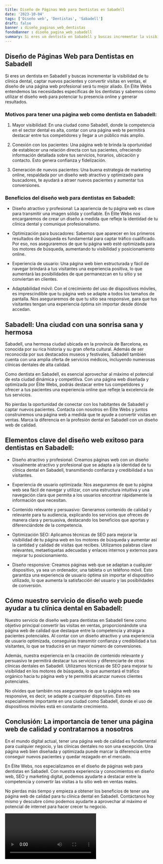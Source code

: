 ```yaml
---
title: Diseño de Páginas Web para Dentistas en Sabadell
date: '2023-10-04'
tags: ['Diseño web', 'Dentistas', 'Sabadell']
draft: false
banner : diseño_paginas_web_dentistas
fondoBanner : diseño_pagina_web_sabadell
summary: Si eres un dentista en Sabadell y buscas incrementar la visibilidad de tu clínica dental, captar nuevos pacientes y convertir visitas en ventas, el diseño de una página web profesional será tu mejor aliado. En Élite Webs entendemos las necesidades específicas de los dentistas y sabemos cómo utilizar el diseño web para potenciar tu presencia online y generar resultados.
---
```


## Diseño de Páginas Web para Dentistas en Sabadell

Si eres un dentista en Sabadell y buscas incrementar la visibilidad de tu clínica dental, captar nuevos pacientes y convertir visitas en ventas, el diseño de una página web profesional será tu mejor aliado. En Élite Webs entendemos las necesidades específicas de los dentistas y sabemos cómo utilizar el diseño web para potenciar tu presencia online y generar resultados.

### Motivos para tener una página web como dentista en Sabadell:

1. Mayor visibilidad: En una ciudad como Sabadell, donde la competencia en el sector dental es alta, contar con una página web te permitirá destacar entre tus competidores y llegar a un público más amplio.

2. Conexión con los pacientes: Una página web te brinda la oportunidad de establecer una relación directa con tus pacientes, ofreciendo información detallada sobre tus servicios, horarios, ubicación y contacto. Esto genera confianza y fidelización.

3. Generación de nuevos pacientes: Una buena estrategia de marketing online, respaldada por un diseño web atractivo y optimizado para buscadores, te ayudará a atraer nuevos pacientes y aumentar tus conversiones.

### Beneficios del diseño web para dentistas en Sabadell:

- Diseño atractivo y profesional: La apariencia de tu página web es clave para transmitir una imagen sólida y confiable. En Élite Webs nos encargaremos de crear un diseño a medida que refleje la identidad de tu clínica dental y comunique profesionalismo.

- Optimización para buscadores: Sabemos que aparecer en los primeros resultados de búsqueda es fundamental para captar tráfico cualificado. Por eso, nos aseguraremos de que tu página web esté optimizada para los motores de búsqueda, aumentando tu visibilidad y posicionamiento online.

- Experiencia de usuario: Una página web bien estructurada y fácil de navegar brindará a tus visitantes una experiencia positiva, lo que aumentará las posibilidades de que permanezcan en tu sitio y se conviertan en clientes.

- Adaptabilidad móvil: Con el crecimiento del uso de dispositivos móviles, es imprescindible que tu página web se adapte a todos los tamaños de pantalla. Nos aseguraremos de que tu sitio sea responsive, para que tus visitantes tengan una experiencia óptima sin importar desde dónde accedan.

## Sabadell: Una ciudad con una sonrisa sana y hermosa

Sabadell, una hermosa ciudad ubicada en la provincia de Barcelona, es conocida por su rica historia y su gran oferta cultural. Además de ser reconocida por sus destacados museos y festivales, Sabadell también cuenta con una amplia oferta de servicios médicos, incluyendo numerosas clínicas dentales de alta calidad.

Como dentista en Sabadell, es esencial aprovechar al máximo el potencial de esta ciudad dinámica y competitiva. Con una página web diseñada y optimizada por Élite Webs, podrás destacar entre tus competidores y ofrecer a tus pacientes una experiencia online que refleje la excelencia de tus servicios.

No pierdas la oportunidad de conectar con los habitantes de Sabadell y captar nuevos pacientes. Contacta con nosotros en Élite Webs y juntos construiremos una página web a medida que te ayude a convertir visitas en ventas. Marca la diferencia en la profesión dental en Sabadell con un diseño web de calidad.

<GifSeo />

<Cta />

## Elementos clave del diseño web exitoso para dentistas en Sabadell:

- Diseño atractivo y profesional: Creamos páginas web con un diseño visualmente atractivo y profesional que se adapta a la identidad de tu clínica dental en Sabadell, transmitiendo confianza y credibilidad a tus visitantes.

- Experiencia de usuario optimizada: Nos aseguramos de que tu página web sea fácil de navegar y utilizar, con una estructura intuitiva y una navegación clara que permita a los usuarios encontrar rápidamente la información que necesitan.

- Contenido relevante y persuasivo: Generamos contenido de calidad y relevante para tu audiencia, explicando los servicios que ofreces de manera clara y persuasiva, destacando los beneficios que aportas y diferenciándote de la competencia.

- Optimización SEO: Aplicamos técnicas de SEO para mejorar la visibilidad de tu página web en los motores de búsqueda y aumentar así la cantidad y calidad de visitas que recibes. Utilizamos palabras clave relevantes, metaetiquetas adecuadas y enlaces internos y externos para mejorar tu posicionamiento.

- Diseño responsive: Creamos páginas web que se adaptan a cualquier dispositivo, ya sea un ordenador, una tableta o un teléfono móvil. Esto garantiza una experiencia de usuario óptima sin importar el dispositivo utilizado, lo que aumenta la satisfacción del usuario y las posibilidades de conversión.

## Cómo nuestro servicio de diseño web puede ayudar a tu clínica dental en Sabadell:

Nuestro servicio de diseño web para dentistas en Sabadell tiene como objetivo principal convertir las visitas en ventas, proporcionándote una página web de calidad que destaque entre la competencia y atraiga a pacientes potenciales. Al contar con un diseño atractivo y una experiencia de usuario optimizada, conseguirás transmitir confianza y credibilidad a tus visitantes, lo que se traducirá en un mayor número de conversiones.

Además, nuestra experiencia en la creación de contenido relevante y persuasivo te permitirá destacar tus servicios y diferenciarte de otras clínicas dentales en Sabadell. Utilizamos técnicas de SEO para mejorar tu visibilidad en los motores de búsqueda, lo que aumentará el tráfico orgánico hacia tu página web y te permitirá alcanzar nuevos clientes potenciales.

No olvides que también nos aseguramos de que tu página web sea responsive, es decir, se adapte a cualquier dispositivo. Esto es especialmente importante en una ciudad como Sabadell, donde el uso de dispositivos móviles está en constante crecimiento.

## Conclusión: La importancia de tener una página web de calidad y contratarnos a nosotros

En el mundo digital actual, tener una página web de calidad es fundamental para cualquier negocio, y las clínicas dentales no son una excepción. Una página web bien diseñada y optimizada puede marcar la diferencia entre conseguir nuevos pacientes y quedar rezagado en el mercado.

En Élite Webs, nos especializamos en el diseño de páginas web para dentistas en Sabadell. Con nuestra experiencia y conocimientos en diseño web, SEO y marketing digital, podemos ayudarte a destacar entre la competencia y convertir las visitas a tu sitio web en ventas reales.

No pierdas más tiempo y empieza a obtener los beneficios de tener una página web de calidad para tu clínica dental en Sabadell. Contáctanos hoy mismo y descubre cómo podemos ayudarte a aprovechar al máximo el potencial de internet para hacer crecer tu negocio.

<Video />

<CtaBot job='Dentistas' city='Sabadell'/>

<Gmaps query='Sabadell+españa+maps' />